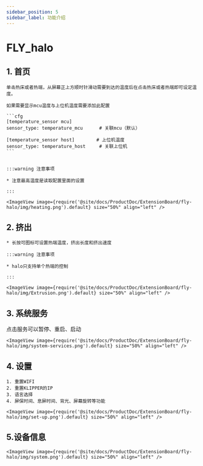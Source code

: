 ```yaml
---
sidebar_position: 5
sidebar_label: 功能介绍
---
```





# FLY_halo

## 1.  首页

    单击热床或者热端，从屏幕正上方顺时针滑动需要到达的温度后在点击热床或者热端即可设定温度。

    如果需要显示mcu温度与上位机温度需要添加此配置

    ```cfg
    [temperature_sensor mcu]
    sensor_type: temperature_mcu      # 关联mcu（默认）

    [temperature_sensor host]        # 上位机温度
    sensor_type: temperature_host     # 关联上位机
    ```


    :::warning 注意事项

    * 注意最高温度是读取配置里面的设置

    :::

    <ImageView image={require('@site/docs/ProductDoc/ExtensionBoard/fly-halo/img/heating.png').default} size="50%" align="left" />


## 2. 挤出

    * 长按可图标可设置热端温度，挤出长度和挤出速度

    :::warning 注意事项

    * halo只支持单个热端的控制

    :::

    <ImageView image={require('@site/docs/ProductDoc/ExtensionBoard/fly-halo/img/Extrusion.png').default} size="50%" align="left" />

## 3. 系统服务

点击服务可以暂停、重启、启动

    <ImageView image={require('@site/docs/ProductDoc/ExtensionBoard/fly-halo/img/system-services.png').default} size="50%" align="left" />

## 4. 设置

    1. 重置WIFI
    2. 重置KLIPPER的IP
    3. 语言选择
    4. 屏保时间、息屏时间、背光、屏幕旋转等功能

    <ImageView image={require('@site/docs/ProductDoc/ExtensionBoard/fly-halo/img/set-up.png').default} size="50%" align="left" />

## 5.设备信息
    <ImageView image={require('@site/docs/ProductDoc/ExtensionBoard/fly-halo/img/system.png').default} size="50%" align="left" />
